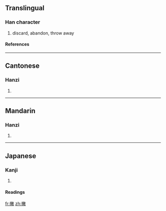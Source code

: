 ==Translingual==
===Han character===
{{Han char|rn=64|rad=手|as=12|sn=15|four=5804<sub>0</sub>|canj=手火月大 (QFBK)}}
# discard, abandon, throw away
====References====
{{Han ref|kx=0453.220|dkj=12678|dj=0803.050|hdz=31945.050|uh=6487|ud=25735|bh=BA4A|bd=47690}}
{{rfc-auto}}
----
==Cantonese==
===Hanzi===
{{yue-hanzi|jyut=|y=pit3}}
# {{defn|Cantonese}}

----
==Mandarin==
===Hanzi===
{{cmn-hanzi|pin=[[piē]] (pie1), [[piě]] (pie3)|wg=p'ieh<sup>1</sup>, p'ieh<sup>3</sup>}}
# {{defn|Mandarin}}

----
==Japanese==
===Kanji===
{{ja-kanji|grade=|rs=手12}}
# {{defn|Japanese}} 
====Readings====
{{ja-readings|on=[[へつ]] (hetsu), [[へち]] (hechi), [[へい]] (hei)|kun=[[ぬぐう]] (nuguu)}}

[[fr:撇]]
[[zh:撇]]